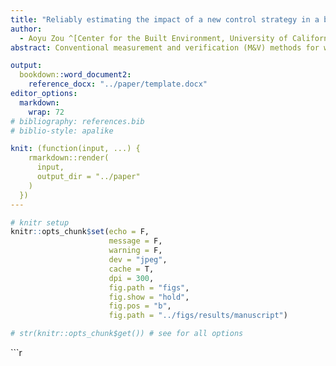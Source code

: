 ```yaml
---
title: "Reliably estimating the impact of a new control strategy in a building"
author:
  - Aoyu Zou ^[Center for the Built Environment, University of California Berkeley, USA] ^[Correspondence to aoyuzou@berkeley.edu], Paul Raftery ^1^, Stefano Schiavon ^1^, Carlos Durate ^1^
abstract: Conventional measurement and verification (M&V) methods for whole-building energy savings estimation are both time-consuming and unreliable, especially when non-routine events occur during the M&V process. Those events are unrelated to the proposed intervention strategy but have substaintial impacts on the building energy consumption. In this study, we argue that for switchable interventions (e.g. most of the control retrofits) can benefit from random sampling where the analyst randomly decide which strategy (i.e. baseline or intervention) to implement each day. We tested the novel randomized M&V method on a large public dataset which covers multiple climate zones and types of commercial buildings. We applied a virtual chilled water supply temperature reset based on outdoor weather as a control retrofit intervention. Our study shows that the new M&V method can estimate the savings accurately much quicker than the conventional method and most importantly, the estimation results are much more robust compared to the conventional method when non-routine events are present. 

output:
  bookdown::word_document2:
    reference_docx: "../paper/template.docx"
editor_options: 
  markdown: 
    wrap: 72
# bibliography: references.bib
# biblio-style: apalike

knit: (function(input, ...) {
    rmarkdown::render(
      input,
      output_dir = "../paper"
    )
  })
---
```


```r

# knitr setup
knitr::opts_chunk$set(echo = F, 
                      message = F,
                      warning = F,
                      dev = "jpeg",
                      cache = T,
                      dpi = 300,
                      fig.path = "figs",
                      fig.show = "hold",
                      fig.pos = "b", 
                      fig.path = "../figs/results/manuscript")

# str(knitr::opts_chunk$get()) # see for all options

```

```r

